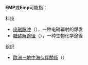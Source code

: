 {{Wiktionary|EMP}}

'''EMP'''或'''Emp'''可能指：

;科技
*[[电磁脉冲|电磁脉冲]]（{{lang-en|Electromagnetic pulse}}），一种电磁辐射的爆发
*[[糖酵解途径|糖酵解途径]]（{{lang-en|Embden-Meyerhof-Parnas pathway}}），一种生物化学途径

;组织
*[[歐洲－地中海伙伴關係|歐洲－地中海伙伴關係]]（{{lang-en|Euro-Mediterranean Partnership}}）

{{disambig|Cat=三字拉丁字母缩写消歧义}}